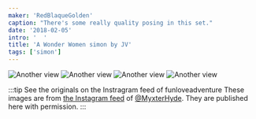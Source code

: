 ```yaml
---
maker: 'RedBlaqueGolden'
caption: "There's some really quality posing in this set."
date: '2018-02-05'
intro: '  '
title: 'A Wonder Women simon by JV'
tags: ['simon']
---
```


<!-- truncate -->

![Another view](https://posts.freesewing.org/uploads/wonder_woman_simon_view2_a8f4c2e951.jpg 'Another view')
![Another view](https://posts.freesewing.org/uploads/wonder_woman_simon_view3_c4357bf70f.jpg 'Another view')
![Another view](https://posts.freesewing.org/uploads/wonder_woman_simon_view4_b6b74a2fe6.jpg 'Another view')
![Another view](https://posts.freesewing.org/uploads/wonder_woman_simon_view5_6e42e949af.jpg 'Another view')

:::tip See the originals on the Instragram feed of funloveadventure
These images are from
[the Instagram feed](https://www.instagram.com/myxterhyde/)
of [@MyxterHyde](/users/user?id=87).
They are published here with permission.
:::
